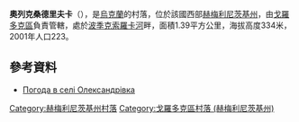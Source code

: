 {{coord|49|17|7|N|26|19|31|E|scale:100000|display=title}}

'''奧列克桑德里夫卡'''（{{lang-uk|Олександрівка}}），是[[烏克蘭|烏克蘭]]的村落，位於該國西部[[赫梅利尼茨基州|赫梅利尼茨基州]]，由[[戈羅多克區|戈羅多克區]]負責管轄，處於[[波季克索羅卡河|波季克索羅卡河]]畔，面積1.39平方公里，海拔高度334米，2001年人口223。

==參考資料==
* [http://weather.in.ua/ua/hmel'nickaja/18716 Погода в селі Олександрівка]{{Wayback|url=http://weather.in.ua/ua/hmel%27nickaja/18716 |date=20160305101053 }}

{{DEFAULTSORT:Олександрівка}}
[[Category:赫梅利尼茨基州村落|Category:赫梅利尼茨基州村落]]
[[Category:戈羅多克區村落_(赫梅利尼茨基州)|Category:戈羅多克區村落 (赫梅利尼茨基州)]]


{{Khmelnytskyi-geo-stub}}